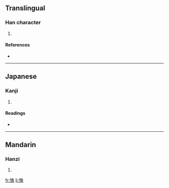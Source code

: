 ==Translingual==

===Han character===
{{Han char|rn=61|rad=心|as=09|sn=12|four=|canj=心弓月大 (PNBK)}}

# {{defn|Han|sort=心09}}

====References====
* {{Han ref|kx=0394.180|dkj=10918|dj=0730.250|hdz=42330.090|uh=610C|ud=24844}}

----

==Japanese==

===Kanji===
{{ja-kanji|grade=|rs=心09}}

# {{defn|Japanese}}

====Readings====
* {{ja-readings|on=[[かん]] (kan), [[がん]] (gan)|kun=[[はびこる]] (habikoru)}}

----

==Mandarin==

===Hanzi===
{{cmn-hanzi|pin=[[huàn]] ([[huan4]])|wg=huan<sup>4</sup>}}

# {{defn|Mandarin}}

[[fr:愌]]
[[li:愌]]
